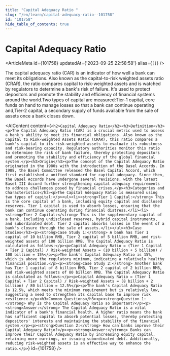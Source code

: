 ```yaml
---
title: "Capital Adequacy Ratio "
slug: "/en/learn/capital-adequacy-ratio--101758"
id: "101758"
hide_table_of_contents: true
---
```



# Capital Adequacy Ratio 

<ArticleMeta id={101758} updatedAt={'2023-09-25 22:58:58'} alias={`[]`} />
<div className='border-solid border-b border-t-0 my-4 border-[var(--ifm-color-gray-300)]' />

The capital adequacy ratio (CAR) is an indicator of how well a bank can meet its obligations. Also known as the capital-to-risk weighted assets ratio (CRAR), the ratio compares capital to risk-weighted assets and is watched by regulators to determine a bank's risk of failure. It's used to protect depositors and promote the stability and efficiency of financial systems around the world.Two types of capital are measured:Tier-1 capital, core funds on hand to manage losses so that a bank can continue operating and,Tier-2 capital, a secondary supply of funds available from the sale of assets once a bank closes down.

<AIContent content={`<h2>Capital Adequacy Ratio</h2><h3>Definition</h3><p>The Capital Adequacy Ratio (CAR) is a crucial metric used to assess a bank's ability to meet its financial obligations. Also known as the Capital to Risk-weighted Assets Ratio (CRAR), this ratio compares a bank's capital to its risk-weighted assets to evaluate its robustness and risk-bearing capacity. Regulatory authorities monitor this ratio to determine the risk of bank failure, thereby protecting depositors and promoting the stability and efficiency of the global financial system.</p><h3>Origin</h3><p>The concept of the Capital Adequacy Ratio originated in the 1980s with the introduction of the Basel Accords. In 1988, the Basel Committee released the Basel Capital Accord, which first established a unified standard for capital adequacy. Since then, the Basel Accords have undergone several revisions, with the latest Basel III Accord further strengthening capital adequacy requirements to address challenges posed by financial crises.</p><h3>Categories and Characteristics</h3><p>The Capital Adequacy Ratio is measured using two types of capital:</p><ul><li><strong>Tier 1 Capital:</strong> This is the core capital of a bank, including equity capital and disclosed reserves. Tier 1 capital is used to absorb losses, ensuring that the bank can continue operating during financial distress.</li><li><strong>Tier 2 Capital:</strong> This is the supplementary capital of a bank, including undisclosed reserves, hybrid capital instruments, and subordinated debt. Tier 2 capital absorbs losses in the event of a bank's closure through the sale of assets.</li></ul><h3>Case Studies</h3><p><strong>Case Study 1:</strong> A bank has Tier 1 capital of 10 billion RMB, Tier 2 capital of 5 billion RMB, and risk-weighted assets of 100 billion RMB. The Capital Adequacy Ratio is calculated as follows:</p><p>Capital Adequacy Ratio = (Tier 1 Capital + Tier 2 Capital) / Risk-weighted Assets = (10 billion + 5 billion) / 100 billion = 15%</p><p>The bank's Capital Adequacy Ratio is 15%, which is above the regulatory minimum, indicating a relatively healthy financial position.</p><p><strong>Case Study 2:</strong> Another bank has Tier 1 capital of 8 billion RMB, Tier 2 capital of 2 billion RMB, and risk-weighted assets of 80 billion RMB. The Capital Adequacy Ratio is calculated as follows:</p><p>Capital Adequacy Ratio = (Tier 1 Capital + Tier 2 Capital) / Risk-weighted Assets = (8 billion + 2 billion) / 80 billion = 12.5%</p><p>The bank's Capital Adequacy Ratio is 12.5%, which meets the minimum requirement but is relatively low, suggesting a need to strengthen its capital base to improve risk resilience.</p><h3>Common Questions</h3><p><strong>Question 1:</strong> Why is the Capital Adequacy Ratio so important?</p><p><strong>Answer:</strong> The Capital Adequacy Ratio is a vital indicator of a bank's financial health. A higher ratio means the bank has sufficient capital to absorb potential losses, thereby protecting depositors' interests and maintaining the stability of the financial system.</p><p><strong>Question 2:</strong> How can banks improve their Capital Adequacy Ratio?</p><p><strong>Answer:</strong> Banks can improve their Capital Adequacy Ratio by increasing equity capital, retaining more earnings, or issuing subordinated debt. Additionally, reducing risk-weighted assets is an effective way to enhance the ratio.</p>`} id={101758} />
